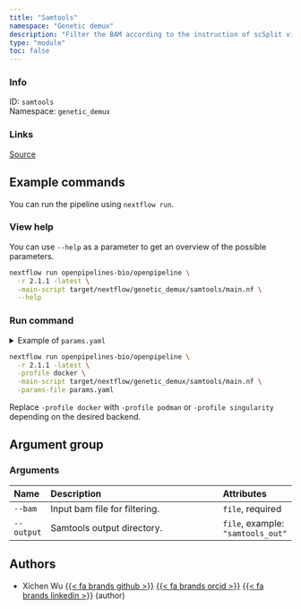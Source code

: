 ```yaml
---
title: "Samtools"
namespace: "Genetic demux"
description: "Filter the BAM according to the instruction of scSplit via Samtools."
type: "module"
toc: false
---
```


::: {.column-margin}

### Info

ID: `samtools`  
Namespace: `genetic_demux`

### Links
[Source](https://github.com/openpipelines-bio/openpipeline/blob/2.1.1/src/genetic_demux/samtools/config.vsh.yaml){.btn-action .btn-sm .btn-info .btn role="button"}

:::



## Example commands

You can run the pipeline using `nextflow run`.

### View help

You can use `--help` as a parameter to get an overview of the possible parameters.

```bash
nextflow run openpipelines-bio/openpipeline \
  -r 2.1.1 -latest \
  -main-script target/nextflow/genetic_demux/samtools/main.nf \
  --help
```

### Run command

<details>
<summary>Example of `params.yaml`</summary>
```yaml
# Arguments
bam: # please fill in - example: "path/to/file"
# output: "$id.$key.output"

# Nextflow input-output arguments
publish_dir: # please fill in - example: "output/"
# param_list: "my_params.yaml"
```
</details>

```bash
nextflow run openpipelines-bio/openpipeline \
  -r 2.1.1 -latest \
  -profile docker \
  -main-script target/nextflow/genetic_demux/samtools/main.nf \
  -params-file params.yaml
```

:::{.callout-note}
Replace `-profile docker` with `-profile podman` or `-profile singularity` depending on the desired backend.
:::

## Argument group

### Arguments

|Name       |Description                   |Attributes                        |
|:----------|:--------------------------------------------------|:--------------------|
|`--bam`    |Input bam file for filtering. |`file`, required                  |
|`--output` |Samtools output directory.    |`file`, example: `"samtools_out"` |

## Authors


  * Xichen Wu [{{< fa brands github >}}](https://github.com/wxicu) [{{< fa brands orcid >}}](https://orcid.org/0009-0008-2168-4508) [{{< fa brands linkedin >}}](https://linkedin.com/in/xichen-wu) (author)


